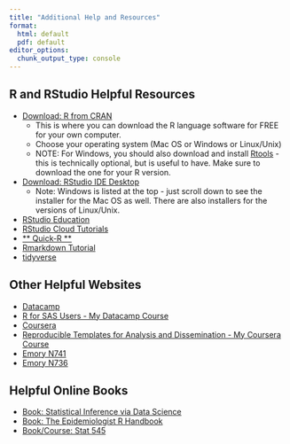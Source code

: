 ```yaml
---
title: "Additional Help and Resources"
format:
  html: default
  pdf: default
editor_options: 
  chunk_output_type: console
---
```


\thispagestyle{fancy}

## R and RStudio Helpful Resources

* [Download: R from CRAN](https://cran.r-project.org/)
    - This is where you can download the R language software for FREE for your own computer.
    - Choose your operating system (Mac OS or Windows or Linux/Unix)
    - NOTE: For Windows, you should also download and install [Rtools](https://cran.r-project.org/bin/windows/) - this is technically optional, but is useful to have. Make sure to download the one for your R version.
* [Download: RStudio IDE Desktop](https://www.rstudio.com/products/rstudio/download/#download)
    - Note: Windows is listed at the top - just scroll down to see the installer for the Mac OS as well. There are also installers for the versions of Linux/Unix.
* [RStudio Education](https://education.rstudio.com/)
* [RStudio Cloud Tutorials](https://rstudio.cloud/learn/primers)
* [** Quick-R **](https://www.statmethods.net/)
* [Rmarkdown Tutorial](https://rmarkdown.rstudio.com/lesson-1.html)
* [tidyverse](https://www.tidyverse.org/)

## Other Helpful Websites

* [Datacamp](https://www.datacamp.com/)
* [R for SAS Users - My Datacamp Course](https://www.datacamp.com/courses/r-for-sas-users)
* [Coursera](https://www.coursera.org/)
* [Reproducible Templates for Analysis and Dissemination - My Coursera Course](https://www.coursera.org/learn/reproducible-templates-analysis)
* [Emory N741](https://melindahiggins2000.github.io/N741bigdata/)
* [Emory N736](https://melindahiggins2000.github.io/N736/)

## Helpful Online Books

* [Book: Statistical Inference via Data Science](https://moderndive.com/)
* [Book: The Epidemiologist R Handbook](https://epirhandbook.com/en/index.html)
* [Book/Course: Stat 545](https://stat545.com/)


